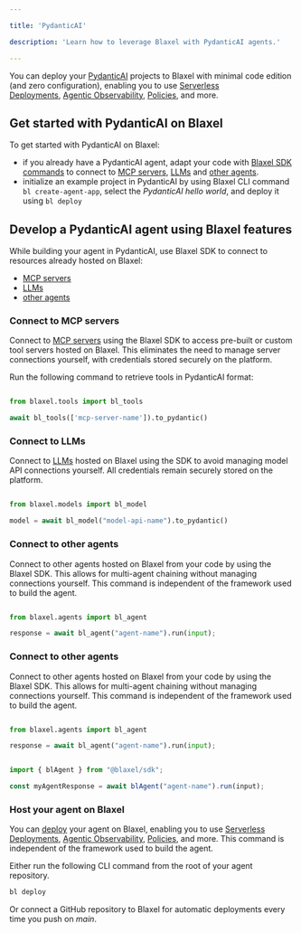 ```yaml
---

title: 'PydanticAI'

description: 'Learn how to leverage Blaxel with PydanticAI agents.'

---
```


You can deploy your [PydanticAI](https://ai.pydantic.dev/) projects to Blaxel with minimal code edition (and zero configuration), enabling you to use [Serverless Deployments](../Models/Global-Inference-Network%2013847e47b1ea8199a2b3fa9c62f9e09e), [Agentic Observability](https://www.notion.so/Traces-18f47e47b1ea80e29594f9fd7e5a117e?pvs=21), [Policies](../Model-Governance/Policies), and more.

## Get started with PydanticAI on Blaxel

To get started with PydanticAI on Blaxel:

- if you already have a PydanticAI agent, adapt your code with [Blaxel SDK commands](../Agents/Develop-an-agent%2015a47e47b1ea808fa98bdf4f8fde8fce) to connect to [MCP servers](../Functions/Overview%2015347e47b1ea8038813fef14c49dfd5e), [LLMs](../Models/Overview%2015347e47b1ea80f48cbcd345aafd924a) and [other agents](../Agents/Overview).
- initialize an example project in PydanticAI by using Blaxel CLI command `bl create-agent-app`, select the *PydanticAI hello world*, and deploy it using `bl deploy`

## Develop a PydanticAI agent using Blaxel features

While building your agent in PydanticAI, use Blaxel SDK to connect to resources already hosted on Blaxel:

- [MCP servers](../Functions/Overview)
- [LLMs](../Models/Overview)
- [other agents](../Agents/Overview)

### Connect to MCP servers

Connect to [MCP servers](../Functions/Overview) using the Blaxel SDK to access pre-built or custom tool servers hosted on Blaxel. This eliminates the need to manage server connections yourself, with credentials stored securely on the platform.

Run the following command to retrieve tools in PydanticAI format:

<CodeGroup>

```python Python

from blaxel.tools import bl_tools

await bl_tools(['mcp-server-name']).to_pydantic()

```

</CodeGroup>

### Connect to LLMs

Connect to [LLMs](../Models/Overview) hosted on Blaxel using the SDK to avoid managing model API connections yourself. All credentials remain securely stored on the platform.

<CodeGroup>

```python Python

from blaxel.models import bl_model

model = await bl_model("model-api-name").to_pydantic()

```

</CodeGroup>

### Connect to other agents

Connect to other agents hosted on Blaxel from your code by using the Blaxel SDK. This allows for multi-agent chaining without managing connections yourself. This command is independent of the framework used to build the agent.

<CodeGroup>

```python Python

from blaxel.agents import bl_agent

response = await bl_agent("agent-name").run(input);

```

</CodeGroup>

### Connect to other agents

Connect to other agents hosted on Blaxel from your code by using the Blaxel SDK. This allows for multi-agent chaining without managing connections yourself. This command is independent of the framework used to build the agent.

<CodeGroup>

```python Python

from blaxel.agents import bl_agent

response = await bl_agent("agent-name").run(input);

```

```typescript TypeScript

import { blAgent } from "@blaxel/sdk";

const myAgentResponse = await blAgent("agent-name").run(input);

```

</CodeGroup>

### Host your agent on Blaxel

You can [deploy](../Agents/Deploy-an-agent%2018c47e47b1ea80658f94d9c463f5b493) your agent on Blaxel, enabling you to use [Serverless Deployments](../Models/Global-Inference-Network%2013847e47b1ea8199a2b3fa9c62f9e09e), [Agentic Observability](https://www.notion.so/Traces-18f47e47b1ea80e29594f9fd7e5a117e?pvs=21), [Policies](../Model-Governance/Policies), and more. This command is independent of the framework used to build the agent.

Either run the following CLI command from the root of your agent repository.

```bash
bl deploy
```

Or connect a GitHub repository to Blaxel for automatic deployments every time you push on *main*.